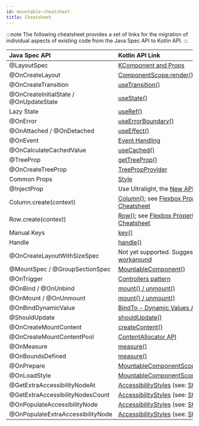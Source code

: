 ```yaml
---
id: mountable-cheatsheet
title: Cheatsheet
---
```


<!-- this file will be merged with already existing cheatsheet once the mountable components are recommended -->
:::note
The following cheatsheet provides a set of links for the migration of individual aspects of existing code from the Java Spec API to Kotlin API.
:::

| Java Spec API | Kotlin API Link |
| :-- | :-- |
| @LayoutSpec | [KComponent and Props](../kotlin/basics.mdx) |
| @OnCreateLayout | [ComponentScope.render()](../kotlin/basics.mdx) |
| @OnCreateTransition | [useTransition()](/kotlin/hooks-for-spec-developers.mdx#usetransition) |
| @OnCreateInitialState / @OnUpdateState | [useState()](/mainconcepts/use-state.mdx) |
| Lazy State | [useRef()](mainconcepts/use-ref.mdx) |
| @OnError | [useErrorBoundary()](/mainconcepts/use-error-boundary.mdx) |
| @OnAttached / @OnDetached | [useEffect()](/mainconcepts/use-effect.mdx) |
| @OnEvent | [Event Handling](../kotlin/event-handling.mdx) |
| @OnCalculateCachedValue | [useCached()](https://fburl.com/code/s2xoyg3o) |
| @TreeProp | [getTreeProp()](../kotlin/basics.mdx#treeprops) |
| @OnCreateTreeProp | [TreePropProvider](../kotlin/basics.mdx#treeprops) |
| Common Props | [Style](../kotlin/basics.mdx#common-props) |
| @InjectProp | Use Ultralight, the [New API](https://www.internalfb.com/intern/wiki/Ultralight/Static_Injector/) |
| Column.create(context) | [Column()](../kotlin/flexbox-containers.mdx); see [Flexbox Properties Cheatsheet](../kotlin/flexbox-containers.mdx#flexbox-properties-cheatsheet) |
| Row.create(context) | [Row()](../kotlin/flexbox-containers.mdx); see [Flexbox Properties Cheatsheet](../kotlin/flexbox-containers.mdx#flexbox-properties-cheatsheet) |
| Manual Keys | [key()](mainconcepts/coordinate-state-actions/keys-and-identity.md#assigning-manual-keys) |
| Handle | [handle()](../kotlin/basics.mdx#handles) |
| @OnCreateLayoutWithSizeSpec | Not yet supported. Suggested [workaround](../custom-layout.md#kotlin-integration) |
| @MountSpec / @GroupSectionSpec | [MountableComponent()](../mountablecomponents/overview.mdx)|
| @OnTrigger | [Controllers pattern](../mountablecomponents/mountable-controllers.mdx) |
| @OnBind / @OnUnbind | [mount() / unmount()](https://fburl.com/code/hwshbday) |
| @OnMount / @OnUnmount | [mount() / unmount()](https://fburl.com/code/hwshbday) |
| @OnBindDynamicValue | [BindTo - Dynamic Values API](../mountablecomponents/mountable-bindto.mdx) |
| @ShouldUpdate | [shouldUpdate()](../mountablecomponents/mountable-component.mdx) |
| @OnCreateMountContent |  [createContent()](https://fburl.com/code/i19c5dl7) |
| @OnCreateMountContentPool |  [ContentAllocator API](https://fburl.com/code/r3paekuj)|
| @OnMeasure |  [measure()](../mountablecomponents/mountable-measuring.mdx) |
| @OnBoundsDefined |  [measure()](../mountablecomponents/mountable-measuring.mdx) |
| @OnPrepare |  [MountableComponentScope.render()](../mountablecomponents/mountable-component.mdx) |
| @OnLoadStyle | [MountableComponentScope.render()](../mountablecomponents/mountable-component.mdx) |
| @GetExtraAccessibilityNodeAt |[AccessibilityStyles](https://fburl.com/code/3ikzp6c7) (see: [Style](../kotlin/basics.mdx#common-props) )|
| @GetExtraAccessibilityNodesCount |[AccessibilityStyles](https://fburl.com/code/3ikzp6c7) (see: [Style](../kotlin/basics.mdx#common-props) )|
| @OnPopulateAccessibilityNode |[AccessibilityStyles](https://fburl.com/code/3ikzp6c7) (see: [Style](../kotlin/basics.mdx#common-props) )|
| @OnPopulateExtraAccessibilityNode |[AccessibilityStyles](https://fburl.com/code/3ikzp6c7) (see: [Style](../kotlin/basics.mdx#common-props) )|
